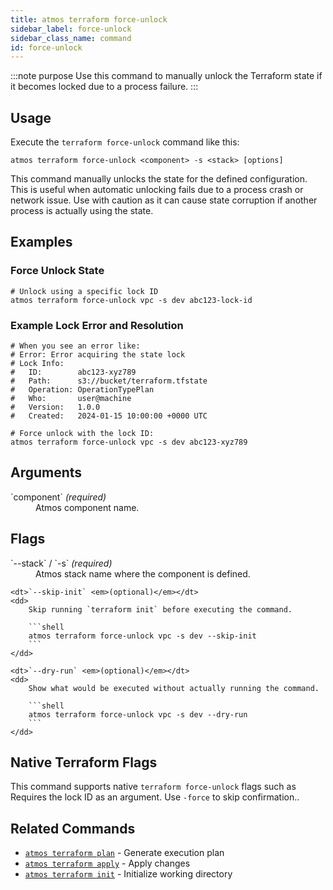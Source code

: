 ```yaml
---
title: atmos terraform force-unlock
sidebar_label: force-unlock
sidebar_class_name: command
id: force-unlock
---
```


:::note purpose
Use this command to manually unlock the Terraform state if it becomes locked due to a process failure.
:::

<Screengrab title="atmos terraform force-unlock --help" slug="atmos-terraform-force-unlock--help" />

## Usage

Execute the `terraform force-unlock` command like this:

```shell
atmos terraform force-unlock <component> -s <stack> [options]
```

This command manually unlocks the state for the defined configuration. This is useful when automatic unlocking fails due to a process crash or network issue. Use with caution as it can cause state corruption if another process is actually using the state.

## Examples

### Force Unlock State

```shell
# Unlock using a specific lock ID
atmos terraform force-unlock vpc -s dev abc123-lock-id
```

### Example Lock Error and Resolution

```shell
# When you see an error like:
# Error: Error acquiring the state lock
# Lock Info:
#   ID:        abc123-xyz789
#   Path:      s3://bucket/terraform.tfstate
#   Operation: OperationTypePlan
#   Who:       user@machine
#   Version:   1.0.0
#   Created:   2024-01-15 10:00:00 +0000 UTC

# Force unlock with the lock ID:
atmos terraform force-unlock vpc -s dev abc123-xyz789
```

## Arguments

<dl>
    <dt>`component` <em>(required)</em></dt>
    <dd>
        Atmos component name.
    </dd>
</dl>

## Flags

<dl>
    <dt>`--stack` / `-s` <em>(required)</em></dt>
    <dd>
        Atmos stack name where the component is defined.
    </dd>

    <dt>`--skip-init` <em>(optional)</em></dt>
    <dd>
        Skip running `terraform init` before executing the command.

        ```shell
        atmos terraform force-unlock vpc -s dev --skip-init
        ```
    </dd>

    <dt>`--dry-run` <em>(optional)</em></dt>
    <dd>
        Show what would be executed without actually running the command.

        ```shell
        atmos terraform force-unlock vpc -s dev --dry-run
        ```
    </dd>
</dl>

## Native Terraform Flags

This command supports native `terraform force-unlock` flags such as Requires the lock ID as an argument. Use `-force` to skip confirmation..

## Related Commands

- [`atmos terraform plan`](/cli/commands/terraform/terraform-plan) - Generate execution plan
- [`atmos terraform apply`](/cli/commands/terraform/terraform-apply) - Apply changes
- [`atmos terraform init`](/cli/commands/terraform/terraform-init) - Initialize working directory
